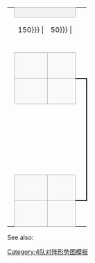 {| border=0 cellpadding=0 cellspacing=0 style="font-size: 90%; margin:1em 2em 1em 1em;"
| 
| colspan="2" style="text-align:center;border:1px solid #aaa;background-color:#f2f2f2;" |{{{RD1|準決賽}}}
| colspan="2" |
| colspan="2" style="text-align:center;border:1px solid #aaa;background-color:#f2f2f2;" |{{{RD2|決賽}}}

|-
| height=6|
| width={{{team-width|150}}} |
| width={{{score-width|50}}} |
| width=10 |
| width=10 |
| width={{{team-width|150}}} |
| width={{{score-width|50}}} |
|-
| height=6|
| colspan="2" rowspan="1"|{{{1|&nbsp;}}}
|-
| height=6|
| style="border:1px solid #aaa;background-color:#f9f9f9;" | &nbsp;{{{2|&nbsp;}}}
| style="text-align:center;border:1px solid #aaa;background-color:#f9f9f9;" | &nbsp;{{{3|&nbsp;}}}
| style="text-align:center;border-width:0 0 2px 0; border-style:solid;border-color:black;"|&nbsp;
|-
| height=6|
| style="border:1px solid #aaa;background-color:#f9f9f9;" | &nbsp;{{{4|&nbsp;}}}
| style="text-align:center;border:1px solid #aaa;background-color:#f9f9f9;" | &nbsp;{{{5|&nbsp;}}}
| rowspan="10" style="text-align:center;border-width:2px 2px 2px 0; border-style:solid;border-color:black;"|&nbsp;
|-
| height=6|
|&nbsp;
|-
| height=6|
| colspan="4" rowspan="1"|
| colspan="2" rowspan="1"|{{{11|&nbsp;}}}
|-
| height=6|
| rowspan="2" colspan="3"|&nbsp;
| style="text-align:center;border-width:0 0 2px 0; border-style:solid;border-color:black;"|&nbsp;
| style="border:1px solid #aaa;background-color:#f9f9f9;" | &nbsp;{{{12|&nbsp;}}}
| style="text-align:center;border:1px solid #aaa;background-color:#f9f9f9;" |&nbsp;{{{13|&nbsp;}}}
|-
| height=6|
| style="text-align:center;border-width:2px 0 0 0; border-style:solid;border-color:black;"|&nbsp;
| style="border:1px solid #aaa;background-color:#f9f9f9;" | &nbsp;{{{14|&nbsp;}}}
| style="text-align:center;border:1px solid #aaa;background-color:#f9f9f9;" |&nbsp;{{{15|&nbsp;}}}
|-
| height=3 colspan=7|
| 
|-
| height="3"|
| 
|-
| height=6|
| colspan="4" |
| colspan="2" style="text-align:center;border:1px solid #aaa;background-color:#f2f2f2;" |{{{Consol|季軍戰}}}
|-
| height=6|
| colspan="2" rowspan="1"|{{{6|&nbsp;}}}
| colspan="1" rowspan="1"|
| colspan="2" rowspan="1"|{{{16|&nbsp;}}} 
|-
| height=6|
| style="border:1px solid #aaa;background-color:#f9f9f9;" | &nbsp;{{{7|&nbsp;}}}
| style="text-align:center;border:1px solid #aaa;background-color:#f9f9f9;" | &nbsp;{{{8|&nbsp;}}}
| colspan="1" rowspan="1"| 
| style="border:1px solid #aaa;background-color:#f9f9f9;" |&nbsp;{{{17|&nbsp;}}}
| style="border:1px solid #aaa;background-color:#f9f9f9;text-align:center;"|&nbsp;{{{18|&nbsp;}}} 
|-
| height=6|
| style="border:1px solid #aaa;background-color:#f9f9f9;" | &nbsp;{{{9|&nbsp;}}}
| style="text-align:center;border:1px solid #aaa;background-color:#f9f9f9;" | &nbsp;{{{10|&nbsp;}}}
| style="text-align:center;border-width:2px 0 0 0; border-style:solid;border-color:black;"|&nbsp;
| colspan="1" rowspan="1"| 
| style="border:1px solid #aaa;background-color:#f9f9f9;" |&nbsp;{{{19|&nbsp;}}}
| style="border:1px solid #aaa;background-color:#f9f9f9;text-align:center;"|&nbsp;{{{20|&nbsp;}}}
|}<noinclude>

{{Documentation}}

See also: {{tl|4TeamBracket}}
[[Category:4队对阵形势图模板]]
</noinclude>